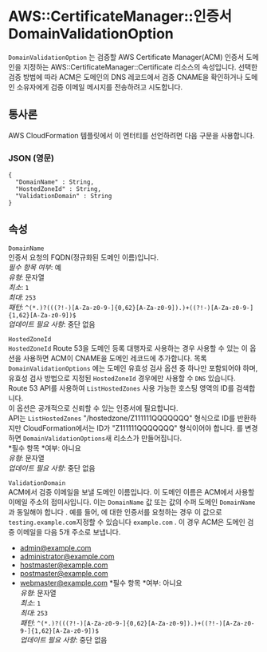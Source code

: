 # AWS::CertificateManager::인증서 DomainValidationOption

`DomainValidationOption` 는 검증할 AWS Certificate Manager(ACM) 인증서 도메인을 지정하는 AWS::CertificateManager::Certificate 리소스의 속성입니다. 선택한 검증 방법에 따라 ACM은 도메인의 DNS 레코드에서 검증 CNAME을 확인하거나 도메인 소유자에게 검증 이메일 메시지를 전송하려고 시도합니다.

## 통사론

AWS CloudFormation 템플릿에서 이 엔터티를 선언하려면 다음 구문을 사용합니다.

### JSON (영문)

```
{
  "DomainName" : String,
  "HostedZoneId" : String,
  "ValidationDomain" : String
}
```

## 속성

`DomainName`  
인증서 요청의 FQDN(정규화된 도메인 이름)입니다.  
_필수 항목 여부_: 예  
_유형_: 문자열  
_최소_: `1`  
_최대_: `253`  
_패턴_: `^(*.)?(((?!-)[A-Za-z0-9-]{0,62}[A-Za-z0-9]).)+((?!-)[A-Za-z0-9-]{1,62}[A-Za-z0-9])$`  
_업데이트 필요 사항_: 중단 없음

`HostedZoneId`  
`HostedZoneId` Route 53을 도메인 등록 대행자로 사용하는 경우 사용할 수 있는 이 옵션을 사용하면 ACM이 CNAME을 도메인 레코드에 추가합니다. 목록 `DomainValidationOptions` 에는 도메인 유효성 검사 옵션 중 하나만 포함되어야 하며, 유효성 검사 방법으로 지정된 `HostedZoneId` 경우에만 사용할 수 `DNS` 있습니다.  
Route 53 API를 사용하여 `ListHostedZones` 사용 가능한 호스팅 영역의 ID를 검색합니다.  
이 옵션은 공개적으로 신뢰할 수 있는 인증서에 필요합니다.  
API는 `ListHostedZones` "/hostedzone/Z111111QQQQQQQ" 형식으로 ID를 반환하지만 CloudFormation에서는 ID가 "Z111111QQQQQQQ" 형식이어야 합니다.
를 변경 하면 `DomainValidationOptions`새 리소스가 만들어집니다.  
*필수 항목 *여부: 아니요  
_유형_: 문자열  
_업데이트 필요 사항_: 중단 없음

`ValidationDomain`  
ACM에서 검증 이메일을 보낼 도메인 이름입니다. 이 도메인 이름은 ACM에서 사용할 이메일 주소의 접미사입니다. 이는 `DomainName` 값 또는 값의 수퍼 도메인 `DomainName` 과 동일해야 합니다 . 예를 들어, 에 대한 인증서를 요청하는 경우 이 값으로 `testing.example.com`지정할 수 있습니다 `example.com` . 이 경우 ACM은 도메인 검증 이메일을 다음 5개 주소로 보냅니다.

- admin@example.com
- administrator@example.com
- hostmaster@example.com
- postmaster@example.com
- webmaster@example.com
  *필수 항목 *여부: 아니요  
  _유형_: 문자열  
  _최소_: `1`  
  _최대_: `253`  
  _패턴_: `^(*.)?(((?!-)[A-Za-z0-9-]{0,62}[A-Za-z0-9]).)+((?!-)[A-Za-z0-9-]{1,62}[A-Za-z0-9])$`  
  _업데이트 필요 사항_: 중단 없음
